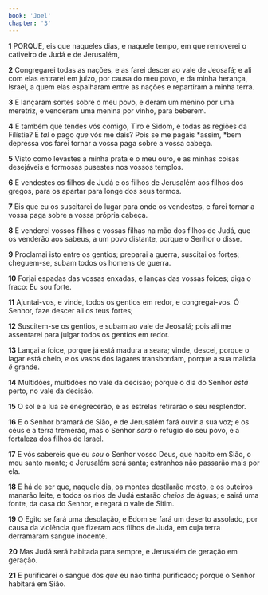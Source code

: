 ```yaml
---
book: 'Joel'
chapter: '3'
---
```


**1** PORQUE, eis que naqueles dias, e naquele tempo, em que removerei o cativeiro de Judá e de Jerusalém,

**2** Congregarei todas as nações, e as farei descer ao vale de Jeosafá; e ali com elas entrarei em juízo, por causa do meu povo, e da minha herança, Israel, a quem elas espalharam entre as nações e repartiram a minha terra.

**3** E lançaram sortes sobre o meu povo, e deram um menino por uma meretriz, e venderam uma menina por vinho, para beberem.

**4** E também que tendes vós comigo, Tiro e Sidom, e todas as regiões da Filístia? É _tal_ o pago _que_ vós me dais? Pois se me pagais *assim, *bem depressa vos farei tornar a vossa paga sobre a vossa cabeça.

**5** Visto como levastes a minha prata e o meu ouro, e as minhas coisas desejáveis e formosas pusestes nos vossos templos.

**6** E vendestes os filhos de Judá e os filhos de Jerusalém aos filhos dos gregos, para os apartar para longe dos seus termos.

**7** Eis que eu os suscitarei do lugar para onde os vendestes, e farei tornar a vossa paga sobre a vossa própria cabeça.

**8** E venderei vossos filhos e vossas filhas na mão dos filhos de Judá, que os venderão aos sabeus, a um povo distante, porque o Senhor o disse.

**9** Proclamai isto entre os gentios; preparai a guerra, suscitai os fortes; cheguem-se, subam todos os homens de guerra.

**10** Forjai espadas das vossas enxadas, e lanças das vossas foices; diga o fraco: Eu sou forte.

**11** Ajuntai-vos, e vinde, todos os gentios em redor, e congregai-vos. Ó Senhor, faze descer ali os teus fortes;

**12** Suscitem-se os gentios, e subam ao vale de Jeosafá; pois ali me assentarei para julgar todos os gentios em redor.

**13** Lançai a foice, porque já está madura a seara; vinde, descei, porque o lagar está cheio, _e_ os vasos dos lagares transbordam, porque a sua malícia _é_ grande.

**14** Multidões, multidões no vale da decisão; porque o dia do Senhor _está_ perto, no vale da decisão.

**15** O sol e a lua se enegrecerão, e as estrelas retirarão o seu resplendor.

**16** E o Senhor bramará de Sião, e de Jerusalém fará ouvir a sua voz; e os céus e a terra tremerão, mas o Senhor _será_ o refúgio do seu povo, e a fortaleza dos filhos de Israel.

**17** E vós sabereis que eu _sou_ o Senhor vosso Deus, que habito em Sião, o meu santo monte; e Jerusalém será santa; estranhos não passarão mais por ela.

**18** E há de ser que, naquele dia, os montes destilarão mosto, e os outeiros manarão leite, e todos os rios de Judá estarão _cheios_ de águas; e sairá uma fonte, da casa do Senhor, e regará o vale de Sitim.

**19** O Egito se fará uma desolação, e Edom se fará um deserto assolado, por causa da violência que fizeram aos filhos de Judá, em cuja terra derramaram sangue inocente.

**20** Mas Judá será habitada para sempre, e Jerusalém de geração em geração.

**21** E purificarei o sangue dos _que_ eu não tinha purificado; porque o Senhor habitará em Sião.
